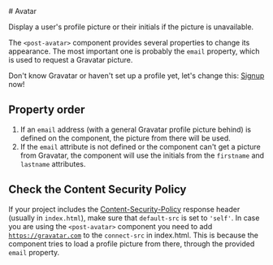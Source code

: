 
<Meta of={AvatarPictureStories} />

<div className="docs-title">
  # Avatar

  <nav>
    <link-design of={JSON.stringify(AvatarPictureStories)}></link-design>
  </nav>
</div>

<p className="lead">Display a user's profile picture or their initials if the picture is unavailable.</p>

The `<post-avatar>` component provides several properties to change its appearance. The most important one is probably the `email` property, which is used to request a Gravatar picture.

Don't know Gravatar or haven't set up a profile yet, let's change this: [Signup](https://gravatar.com) now!

<Canvas of={AvatarPictureStories.Default} />
<Controls of={AvatarPictureStories.Default} />

## Property order

1. If an `email` address (with a general Gravatar profile picture behind) is defined on the component, the picture from there will be used.
2. If the `email` attribute is not defined or the component can't get a picture from Gravatar, the component will use the initials from the `firstname` and `lastname` attributes.

## Check the Content Security Policy

If your project includes the <a href="https://developer.mozilla.org/en-US/docs/Web/HTTP/Headers/Content-Security-Policy">Content-Security-Policy</a> response header (usually in `index.html`),
make sure that `default-src` is set to `'self'`. In case you are using the `<post-avatar>` component you need to add [`https://gravatar.com`](https://gravatar.com/) to the `connect-src` in index.html. This is because the component tries to load a profile picture from there, through the provided `email` property.
